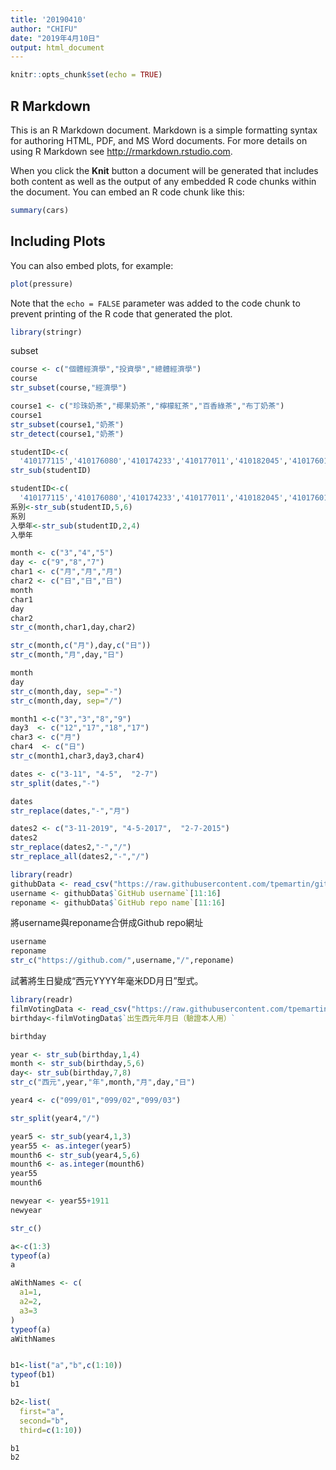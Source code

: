 ```yaml
---
title: '20190410'
author: "CHIFU"
date: "2019年4月10日"
output: html_document
---
```


```r
knitr::opts_chunk$set(echo = TRUE)
```

## R Markdown

This is an R Markdown document. Markdown is a simple formatting syntax for authoring HTML, PDF, and MS Word documents. For more details on using R Markdown see <http://rmarkdown.rstudio.com>.

When you click the **Knit** button a document will be generated that includes both content as well as the output of any embedded R code chunks within the document. You can embed an R code chunk like this:

```r
summary(cars)
```

## Including Plots

You can also embed plots, for example:

```r
plot(pressure)
```

Note that the `echo = FALSE` parameter was added to the code chunk to prevent printing of the R code that generated the plot.

```r
library(stringr)
```

subset
```r
course <- c("個體經濟學","投資學","總體經濟學")
course
str_subset(course,"經濟學")
```

```r
course1 <- c("珍珠奶茶","椰果奶茶","檸檬紅茶","百香綠茶","布丁奶茶")
course1
str_subset(course1,"奶茶")
str_detect(course1,"奶茶")

```

```r
studentID<-c(
  '410177115','410176080','410174233','410177011','410182045','410176014')
str_sub(studentID)
```

```r
studentID<-c(
  '410177115','410176080','410174233','410177011','410182045','410176014')
系別<-str_sub(studentID,5,6)
系別
入學年<-str_sub(studentID,2,4)
入學年
```

```r
month <- c("3","4","5")
day <- c("9","8","7")
char1 <- c("月","月","月")
char2 <- c("日","日","日")
month
char1
day 
char2
str_c(month,char1,day,char2)
```

```r
str_c(month,c("月"),day,c("日"))
str_c(month,"月",day,"日")
```

```r
month
day
str_c(month,day, sep="-")
str_c(month,day, sep="/")
```

```r
month1 <-c("3","3","8","9")
day3  <- c("12","17","18","17")
char3 <- c("月")
char4  <- c("日")
str_c(month1,char3,day3,char4)
```

```r
dates <- c("3-11", "4-5",  "2-7")
str_split(dates,"-")
```

```r
dates
str_replace(dates,"-","月")
```

```r
dates2 <- c("3-11-2019", "4-5-2017",  "2-7-2015")
dates2
str_replace(dates2,"-","/")
str_replace_all(dates2,"-","/")
```

```r
library(readr)
githubData <- read_csv("https://raw.githubusercontent.com/tpemartin/github-data/master/githubData.csv")
username <- githubData$`GitHub username`[11:16]
reponame <- githubData$`GitHub repo name`[11:16]
```

將username與reponame合併成Github repo網址
```r
username
reponame
str_c("https://github.com/",username,"/",reponame)
```



試著將生日變成“西元YYYY年毫米DD月日”型式。
```r
library(readr)
filmVotingData <- read_csv("https://raw.githubusercontent.com/tpemartin/github-data/master/%E7%AC%AC%E4%B8%89%E5%B1%86%E7%B6%93%E6%BF%9F%E6%92%AD%E5%AE%A2%E7%AB%B6%E8%B3%BD%E5%8F%83%E8%B3%BD%E4%BD%9C%E5%93%81%E6%8A%95%E7%A5%A8%E7%B5%90%E6%9E%9C%E6%A8%A3%E6%9C%AC%20-%20Sheet1.csv")
birthday<-filmVotingData$`出生西元年月日（驗證本人用）`
```

```r
birthday
```

```r
year <- str_sub(birthday,1,4)
month <- str_sub(birthday,5,6)
day<- str_sub(birthday,7,8)
str_c("西元",year,"年",month,"月",day,"日")
```

```r
year4 <- c("099/01","099/02","099/03")
```

```r
str_split(year4,"/")
```

```r
year5 <- str_sub(year4,1,3)
year55 <- as.integer(year5) 
mounth6 <- str_sub(year4,5,6)
mounth6 <- as.integer(mounth6)
year55
mounth6
```

```r
newyear <- year55+1911
newyear
```

```r
str_c()
```

```r
a<-c(1:3)
typeof(a)
a
```

```r
aWithNames <- c(
  a1=1,
  a2=2,
  a3=3
)
typeof(a)
aWithNames
```
```r

```

```r
b1<-list("a","b",c(1:10))
typeof(b1)
b1
```

```r
b2<-list(
  first="a",
  second="b",
  third=c(1:10))
```

```r
b1
b2
```











